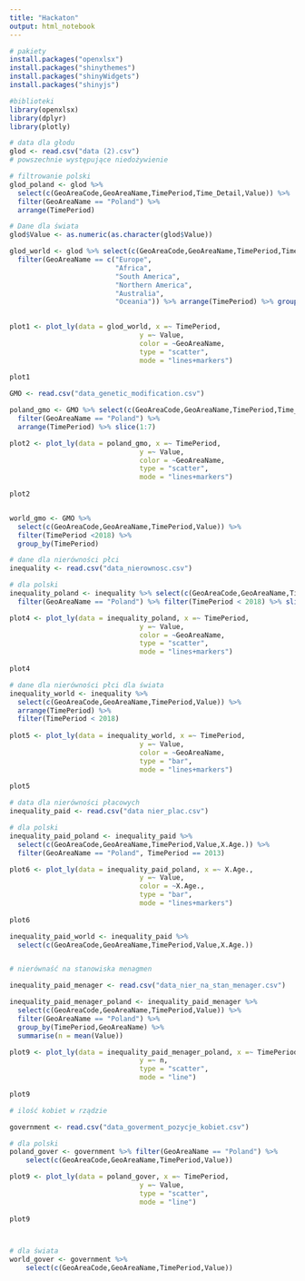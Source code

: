 ```yaml
---
title: "Hackaton"
output: html_notebook
---
```

```r
# pakiety
install.packages("openxlsx")
install.packages("shinythemes")
install.packages("shinyWidgets")
install.packages("shinyjs")
```

```r
#biblioteki
library(openxlsx)
library(dplyr)
library(plotly)
```


```r
# data dla głodu 
glod <- read.csv("data (2).csv")
# powszechnie występujące niedożywienie 

# filtrowanie polski 
glod_poland <- glod %>%
  select(c(GeoAreaCode,GeoAreaName,TimePeriod,Time_Detail,Value)) %>% 
  filter(GeoAreaName == "Poland") %>% 
  arrange(TimePeriod)

# Dane dla świata
glod$Value <- as.numeric(as.character(glod$Value))

glod_world <- glod %>% select(c(GeoAreaCode,GeoAreaName,TimePeriod,Time_Detail,Value)) %>% 
  filter(GeoAreaName == c("Europe",
                          "Africa",
                          "South America",
                          "Northern America",
                          "Australia",
                          "Oceania")) %>% arrange(TimePeriod) %>% group_by(GeoAreaName) 
  

plot1 <- plot_ly(data = glod_world, x =~ TimePeriod,
                                y =~ Value,
                                color = ~GeoAreaName,
                                type = "scatter",
                                mode = "lines+markers")
                                
plot1

```



```r

GMO <- read.csv("data_genetic_modification.csv")

poland_gmo <- GMO %>% select(c(GeoAreaCode,GeoAreaName,TimePeriod,Time_Detail,Value)) %>%
  filter(GeoAreaName == "Poland") %>%
  arrange(TimePeriod) %>% slice(1:7)

plot2 <- plot_ly(data = poland_gmo, x =~ TimePeriod,
                                y =~ Value,
                                color = ~GeoAreaName,
                                type = "scatter",
                                mode = "lines+markers")
                                
plot2


world_gmo <- GMO %>% 
  select(c(GeoAreaCode,GeoAreaName,TimePeriod,Value)) %>% 
  filter(TimePeriod <2018) %>% 
  group_by(TimePeriod) 


```


```r
# dane dla nierówności płci
inequality <- read.csv("data_nierownosc.csv") 

# dla polski 
inequality_poland <- inequality %>% select(c(GeoAreaCode,GeoAreaName,TimePeriod,Time_Detail,Value)) %>% 
  filter(GeoAreaName == "Poland") %>% filter(TimePeriod < 2018) %>% slice(1:7)

plot4 <- plot_ly(data = inequality_poland, x =~ TimePeriod,
                                y =~ Value,
                                color = ~GeoAreaName,
                                type = "scatter",
                                mode = "lines+markers")
                                
plot4

# dane dla nierówności płci dla świata
inequality_world <- inequality %>% 
  select(c(GeoAreaCode,GeoAreaName,TimePeriod,Value)) %>% 
  arrange(TimePeriod) %>% 
  filter(TimePeriod < 2018)
  
plot5 <- plot_ly(data = inequality_world, x =~ TimePeriod,
                                y =~ Value,
                                color = ~GeoAreaName,
                                type = "bar",
                                mode = "lines+markers")
                                
plot5
```



```r
# data dla nierówności płacowych
inequality_paid <- read.csv("data nier_plac.csv")

# dla polski 
inequality_paid_poland <- inequality_paid %>%
  select(c(GeoAreaCode,GeoAreaName,TimePeriod,Value,X.Age.)) %>% 
  filter(GeoAreaName == "Poland", TimePeriod == 2013)

plot6 <- plot_ly(data = inequality_paid_poland, x =~ X.Age.,
                                y =~ Value,
                                color = ~X.Age.,
                                type = "bar",
                                mode = "lines+markers")
                                
plot6

inequality_paid_world <- inequality_paid %>%
  select(c(GeoAreaCode,GeoAreaName,TimePeriod,Value,X.Age.))


# nierównaść na stanowiska menagmen

inequality_paid_menager <- read.csv("data_nier_na_stan_menager.csv")

inequality_paid_menager_poland <- inequality_paid_menager %>%
  select(c(GeoAreaCode,GeoAreaName,TimePeriod,Value)) %>%
  filter(GeoAreaName == "Poland") %>% 
  group_by(TimePeriod,GeoAreaName) %>% 
  summarise(n = mean(Value)) 

plot9 <- plot_ly(data = inequality_paid_menager_poland, x =~ TimePeriod,
                                y =~ n,
                                type = "scatter",
                                mode = "line")
                                
plot9
```


```r
# ilość kobiet w rządzie 

government <- read.csv("data_goverment_pozycje_kobiet.csv")

# dla polski
poland_gover <- government %>% filter(GeoAreaName == "Poland") %>% 
    select(c(GeoAreaCode,GeoAreaName,TimePeriod,Value))

plot9 <- plot_ly(data = poland_gover, x =~ TimePeriod,
                                y =~ Value,
                                type = "scatter",
                                mode = "line")
                                
plot9



# dla świata
world_gover <- government %>% 
    select(c(GeoAreaCode,GeoAreaName,TimePeriod,Value))


```

